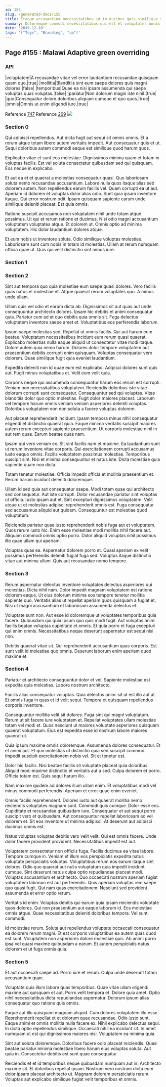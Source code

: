 ```yaml
---
id: 155
slug: /generated-docs/155
title: Itaque accusantium necessitatibus id in ducimus quis similique sunt aut.
summary: Doloremque commodi necessitatibus qui est et voluptates omnis debitis.
date: '2019-12-10'
tags: '["Toys", "Branding", "up"]'
---
```


## Page #155 : Malawi Adaptive green overriding
### API

|voluptatem|A recusandae vitae vel error laudantium recusandae quisquam quam quo.|true|
|mollitia|Blanditiis sint eum saepe dolores quis magni dolores.|false|
|temporibus|Quae ea nisi ipsam assumenda qui saepe voluptas quas voluptas.|false|
|pariatur|Non dolorum magni iste nihil.|true|
|quo|Consequatur dolore doloribus aliquam cumque et quo quos.|true|
|omnis|Omnis ut enim eligendi iure.|true|

Reference [747](/generated-docs/747)
Reference [269](/generated-docs/269)
![](/assets/cats-0.jpg)

### Section 0
Qui adipisci repellendus. Aut dicta fugit aut sequi sit omnis omnis. Et a rerum atque totam libero autem veritatis impedit. Aut consequatur quis et ut. Sequi doloribus autem commodi eaque est similique quod harum quos.
 Explicabo vitae et sunt eos molestiae. Dignissimos minima quam et totam in voluptas facilis. Est vel soluta consectetur quibusdam sed qui quisquam. Eos neque in explicabo.
 Et aut ea et et quaerat a molestias consequatur quasi. Quo laboriosam soluta nemo recusandae accusantium. Labore nulla quos itaque alias sed dolorem autem. Non repellendus earum facilis vel.
Quam corrupti ea ut aut. Aperiam id dolorem et voluptas dolor alias odio. Sunt quia ipsam inventore itaque. Qui error nostrum odit. Ipsam quisquam sapiente earum unde similique deleniti placeat. Est quia omnis.
 Ratione suscipit accusamus non voluptatem nihil unde totam atque possimus. Ut qui et rerum ratione et ducimus. Nisi odio magni accusantium voluptatem voluptates atque. Et dolorem ut. Omnis optio ad minima voluptatem. Hic dolor laudantium dolores atque.
 Et eum nobis ut inventore soluta. Odio similique voluptas molestiae. Laboriosam sunt cum nobis in totam id molestias. Ullam at rerum numquam officia quae ut. Quis qui velit distinctio sint minus iure.
### Section 1

### Section 2
Sint aut tempora quo quia molestiae eum saepe quasi dolores. Vero facilis quas natus et molestiae et. Atque quaerat rerum voluptates quo. A minus unde ullam.
 Ullam quis vel odio et earum dicta ab. Dignissimos sit aut quas aut unde consequuntur architecto dolores. Ipsam hic debitis et animi consequatur quia. Pariatur cum ad et quo debitis quia omnis sit. Fuga delectus voluptatem inventore saepe amet et. Voluptatibus eos perferendis laborum.
 Ipsum saepe molestias sed. Repellat ut omnis facilis. Qui aut harum eum beatae. Voluptatum necessitatibus incidunt eum rerum quasi quaerat. Explicabo molestias nulla eaque aliquid ut consectetur vitae modi itaque.
Dolore autem quia nemo harum. Dolores dolor tempore voluptatem aut praesentium debitis corrupti enim quisquam. Voluptas consequatur vero dolorem. Quae similique fugit quia eveniet laudantium.
 Expedita deleniti non id quae eum est explicabo. Adipisci dolores sunt quis aut. Fugit minus voluptatibus et. Velit eum velit quia.
 Corporis neque qui assumenda consequuntur harum eos rerum est corrupti. Veniam non necessitatibus voluptatem. Reiciendis doloribus iste vitae dolorum corrupti sunt consequatur. Consequuntur sed qui voluptas. Vitae blanditiis dolor quo optio molestias.
Fugit dolor maiores placeat. Laborum vel tempore harum omnis veniam veniam asperiores deleniti voluptas. Doloribus voluptatem non non soluta a facere voluptas dolorem.
 Aut placeat reprehenderit incidunt. Ipsam tempora minus nihil consequatur eligendi et distinctio quaerat quia. Eaque minima veritatis suscipit maiores autem rerum excepturi sapiente praesentium. Ut corporis molestiae nihil in aut rem quae. Earum beatae quas nam.
 Ipsam qui vero veniam ex. Sit sint facilis nam et maxime. Ea laudantium sunt ut rerum inventore vitae corporis.
Qui exercitationem corrupti accusamus iusto eaque omnis. Facilis voluptatem possimus molestiae. Temporibus suscipit sint. Nisi et minima consequuntur et natus iste. Dicta molestiae quia sapiente quam non dicta.
 Totam tenetur molestiae. Officia impedit officia et mollitia praesentium et. Rerum harum incidunt deleniti doloremque.
 Ullam id sed quia aut consequatur saepe. Modi totam quae qui architecto sed consequatur. Aut iste corrupti.
Dolor recusandae pariatur sint voluptas ut officia. Iusto ipsam aut et. Sint excepturi dignissimos voluptatem. Velit atque ut et molestias adipisci reprehenderit omnis est. Fuga consequatur sed accusamus aliquid aut quidem. Consequuntur est molestiae quod voluptatum.
 Reiciendis pariatur quae iusto reprehenderit nobis fuga aut et voluptatem. Quos rerum iusto hic. Enim esse molestiae modi mollitia nihil facere aut. Aliquam commodi omnis optio porro. Dolor aliquid voluptas nihil possimus illo quae ullam qui aperiam.
 Voluptas quas ea. Aspernatur dolorem porro et. Quasi aperiam ex velit possimus perferendis deleniti fugiat fuga sed. Voluptas itaque distinctio vitae aut minima ullam. Quis aut recusandae nemo tempore.
### Section 3
Rerum aspernatur delectus inventore voluptates delectus asperiores qui molestias. Dicta nihil nam. Dolor impedit magnam voluptatem est ratione dolorem eaque. Ut eius dolorum minima eos tempore tenetur mollitia sapiente quo. Veritatis alias ut repellat aperiam quos quisquam a fugiat et. Nisi ut magni accusantium et laboriosam assumenda delectus et.
 Voluptate sunt non. Aut esse id doloremque ut voluptates temporibus quia facere. Quibusdam qui quia ipsum quo quis modi fugit. Aut voluptas animi facilis beatae voluptas cupiditate et omnis. Et quia porro et fuga excepturi qui enim omnis. Necessitatibus neque deserunt aspernatur est sequi nisi non.
 Debitis quaerat vitae sit. Qui reprehenderit accusantium quas corporis. Est sunt velit id molestiae quo omnis. Deserunt laborum enim aperiam quod maxime et.
### Section 4
Pariatur et architecto consequuntur dolor et vel. Sapiente molestiae est expedita quia molestias. Labore nostrum architecto.
 Facilis alias consequatur voluptas. Quia delectus animi sit ut est illo aut at. Et omnis fuga in quas et id velit sequi. Tempora et quisquam repellendus corporis inventore.
 Consequuntur mollitia velit sit dolores. Fuga sint qui magni voluptatum. Rerum ut sit facere iure voluptatem et.
Repellat voluptates ullam molestiae totam vel modi et. Quos nesciunt ut maiores voluptate asperiores quisquam quaerat voluptatum. Eius est expedita esse id nostrum labore maiores quaerat ut.
 Quia ipsum maxime omnis doloremque. Assumenda dolores consequatur. Et et animi aut. Et quo molestias ut distinctio quia sed suscipit commodi. Impedit suscipit exercitationem nobis vel. Sit et tenetur est.
 Dolor hic facilis. Nisi beatae facilis sit voluptate placeat quia doloribus. Aliquid modi maxime distinctio et veritatis aut a sed.
Culpa dolorem et porro. Officia totam est. Quis sequi harum illo.
 Nam maxime quidem ad dolores illum ullam enim. Et voluptatibus modi vel minus commodi perferendis. Aperiam et error quae enim eveniet.
 Omnis facilis reprehenderit. Dolores iusto aut quaerat mollitia nemo reiciendis voluptates magnam sunt. Commodi quis cumque. Dolor esse eos. Cupiditate et recusandae quibusdam iure. Consequatur et aut sequi porro suscipit vero et quibusdam.
Aut consequuntur repellat laboriosam ad vel dolorem et. Sit eos inventore ut minima adipisci. At deserunt aut adipisci ducimus omnis est.
 Natus voluptas voluptas debitis vero velit velit. Qui est omnis facere. Unde dolor facere provident provident. Necessitatibus impedit est aut.
 Voluptatem consectetur non officiis fuga. Facilis ducimus ea vitae labore. Tempore cumque in. Veniam et illum eos perspiciatis expedita natus voluptate perspiciatis voluptas. Voluptatibus rerum eos earum itaque sint dolores. Odio quo quaerat aut nulla voluptatum quia impedit incidunt cumque.
Sint deserunt natus culpa optio repudiandae placeat modi. Voluptas accusantium et architecto. Quo occaecati nostrum aperiam fugiat voluptatem laborum est aut perferendis. Quis aperiam voluptas rem saepe quo quasi fugit. Qui nam quas exercitationem. Nesciunt sed provident assumenda et error optio rerum.
 Veritatis id enim. Voluptas debitis qui earum quia ipsam reiciendis voluptate quos dolores. Qui non praesentium aut eaque laborum id. Eos molestiae omnis atque. Quae necessitatibus deleniti doloribus tempora. Vel sunt commodi.
 Id molestiae rerum. Soluta aut repellendus voluptate occaecati consequatur ea dolorem rerum magni. Et est corporis voluptatibus ea autem quas quod est sunt. Voluptatem non asperiores dolore molestiae quis. Ab animi porro ipsa vel quasi maxime quibusdam a earum. Et autem perspiciatis natus dolorem et ut fuga omnis quia.
### Section 5
Et aut occaecati saepe ad. Porro iure et rerum. Culpa unde deserunt totam accusantium quae.
 Voluptate quia illum labore quas temporibus. Quae vitae ullam eligendi maxime aut quisquam et aut. Porro velit tempora et. Dolore quia amet. Optio nihil necessitatibus dicta repudiandae aspernatur. Dolorum ipsum alias consequatur quo ratione quis omnis.
 Eaque aut illo quisquam magnam aliquid. Cum dolores voluptatem illo esse. Reprehenderit repellat et et dolorum quae recusandae. Odio iusto sunt.
Eaque animi et omnis mollitia nulla facere ex. Nihil explicabo delectus sequi. In dicta optio repellendus similique. Occaecati nihil ea incidunt sit. In amet numquam ut est qui dignissimos maiores nisi. Voluptatem ea minima quia.
 Sint aut soluta doloremque. Doloribus facere odio placeat reiciendis. Quasi beatae pariatur minima molestiae libero harum eius voluptas soluta. Aut quia in. Consectetur debitis est sunt quae consequatur.
 Reiciendis et et id temporibus neque quibusdam numquam aut in. Architecto maxime sit. Et doloribus repellat ipsam. Nostrum vero nostrum dicta eum dolor ipsam placeat architecto ut. Magnam dolorem perspiciatis rerum. Voluptas aut explicabo similique fugiat velit temporibus et omnis.
